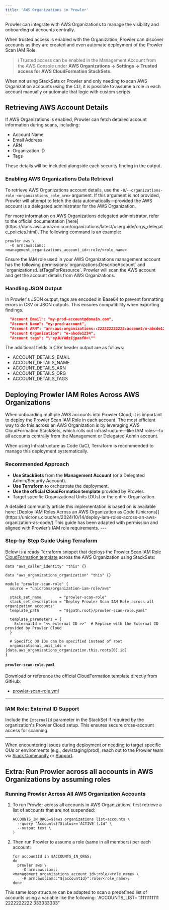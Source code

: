 ```yaml
---
title: 'AWS Organizations in Prowler'
---
```


Prowler can integrate with AWS Organizations to manage the visibility and onboarding of accounts centrally.

When trusted access is enabled with the Organization, Prowler can discover accounts as they are created and even automate deployment of the Prowler Scan IAM Role.

> ℹ️ Trusted access can be enabled in the Management Account from the AWS Console under **AWS Organizations → Settings → Trusted access for AWS CloudFormation StackSets**.

When not using StackSets or Prowler and only needing to scan AWS Organization accounts using the CLI, it is possible to assume a role in each account manually or automate that logic with custom scripts.

## Retrieving AWS Account Details

If AWS Organizations is enabled, Prowler can fetch detailed account information during scans, including:

- Account Name
- Email Address
- ARN
- Organization ID
- Tags

These details will be included alongside each security finding in the output.

### Enabling AWS Organizations Data Retrieval

To retrieve AWS Organizations account details, use the `-O`/`--organizations-role <organizations_role_arn>` argument. If this argument is not provided, Prowler will attempt to fetch the data automatically—provided the AWS account is a delegated administrator for the AWS Organization.

<Note>
For more information on AWS Organizations delegated administrator, refer to the official documentation [here](https://docs.aws.amazon.com/organizations/latest/userguide/orgs_delegate_policies.html).

</Note>
The following command is an example:

```shell
prowler aws \
  -O arn:aws:iam::<management_organizations_account_id>:role/<role_name>
```

<Note>
Ensure the IAM role used in your AWS Organizations management account has the following permissions:`organizations:DescribeAccount` and `organizations:ListTagsForResource`.

</Note>
Prowler will scan the AWS account and get the account details from AWS Organizations.

### Handling JSON Output

In Prowler's JSON output, tags are encoded in Base64 to prevent formatting errors in CSV or JSON outputs. This ensures compatibility when exporting findings.

```json
  "Account Email": "my-prod-account@domain.com",
  "Account Name": "my-prod-account",
  "Account ARN": "arn:aws:organizations::222222222222:account/o-abcde1234/111111111111",
  "Account Organization": "o-abcde1234",
  "Account tags": "\"eyJUYWdzIjpasf0=\""
```

The additional fields in CSV header output are as follows:

- ACCOUNT\_DETAILS\_EMAIL
- ACCOUNT\_DETAILS\_NAME
- ACCOUNT\_DETAILS\_ARN
- ACCOUNT\_DETAILS\_ORG
- ACCOUNT\_DETAILS\_TAGS

## Deploying Prowler IAM Roles Across AWS Organizations

When onboarding multiple AWS accounts into Prowler Cloud, it is important to deploy the Prowler Scan IAM Role in each account. The most efficient way to do this across an AWS Organization is by leveraging AWS CloudFormation StackSets, which rolls out infrastructure—like IAM roles—to all accounts centrally from the Management or Delegated Admin account.

When using Infrastructure as Code (IaC), Terraform is recommended to manage this deployment systematically.

### Recommended Approach

- **Use StackSets** from the **Management Account** (or a Delegated Admin/Security Account).
- **Use Terraform** to orchestrate the deployment.
- **Use the official CloudFormation template** provided by Prowler.
- Target specific Organizational Units (OUs) or the entire Organization.

<Note>
A detailed community article this implementation is based on is available here:
[Deploy IAM Roles Across an AWS Organization as Code (Unicrons)](https://unicrons.cloud/en/2024/10/14/deploy-iam-roles-across-an-aws-organization-as-code/)
This guide has been adapted with permission and aligned with Prowler’s IAM role requirements.

</Note>
---

### Step-by-Step Guide Using Terraform

Below is a ready Terraform snippet that deploys the [Prowler Scan IAM Role CloudFormation template](https://github.com/prowler-cloud/prowler/blob/master/permissions/templates/cloudformation/prowler-scan-role.yml) across the AWS Organization using StackSets:

```hcl title="main.tf"
data "aws_caller_identity" "this" {}

data "aws_organizations_organization" "this" {}

module "prowler-scan-role" {
  source = "unicrons/organization-iam-role/aws"

  stack_set_name        = "prowler-scan-role"
  stack_set_description = "Deploy Prowler Scan IAM Role across all organization accounts"
  template_path         = "${path.root}/prowler-scan-role.yaml"

  template_parameters = {
    ExternalId = "<< external ID >>"  # Replace with the External ID provided by Prowler Cloud
  }

  # Specific OU IDs can be specified instead of root
  organizational_unit_ids = [data.aws_organizations_organization.this.roots[0].id]
}
```

#### `prowler-scan-role.yaml`

Download or reference the official CloudFormation template directly from GitHub:

- [prowler-scan-role.yml](https://github.com/prowler-cloud/prowler/blob/master/permissions/templates/cloudformation/prowler-scan-role.yml)

---

### IAM Role: External ID Support

Include the `ExternalId` parameter in the StackSet if required by the organization's Prowler Cloud setup. This ensures secure cross-account access for scanning.

---

When encountering issues during deployment or needing to target specific OUs or environments (e.g., dev/staging/prod), reach out to the Prowler team via [Slack Community](https://prowler.com/slack) or [Support](mailto:support@prowler.com).

## Extra: Run Prowler across all accounts in AWS Organizations by assuming roles

### Running Prowler Across All AWS Organization Accounts

1. To run Prowler across all accounts in AWS Organizations, first retrieve a list of accounts that are not suspended:

    ```shell
    ACCOUNTS_IN_ORGS=$(aws organizations list-accounts \
      --query "Accounts[?Status=='ACTIVE'].Id" \
      --output text \
    )
    ```

2. Then run Prowler to assume a role (same in all members) per each account:

    ```shell
    for accountId in $ACCOUNTS_IN_ORGS;
    do
      prowler aws \
        -O arn:aws:iam::<management_organizations_account_id>:role/<role_name> \
        -R arn:aws:iam::"${accountId}":role/<role_name>;
    done
    ```

<Note>
This same loop structure can be adapted to scan a predefined list of accounts using a variable like the following: `ACCOUNTS_LIST='11111111111 2222222222 333333333'`

</Note>
